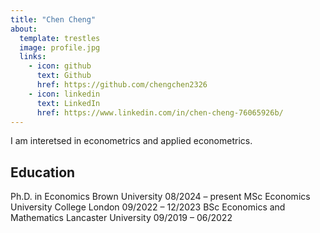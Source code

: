 ```yaml
---
title: "Chen Cheng"
about:
  template: trestles
  image: profile.jpg
  links:
    - icon: github
      text: Github
      href: https://github.com/chengchen2326
    - icon: linkedin
      text: LinkedIn
      href: https://www.linkedin.com/in/chen-cheng-76065926b/
---
```


I am interetsed in econometrics and applied econometrics.

## Education

Ph.D. in Economics   Brown University     08/2024 – present
MSc Economics      University College London     09/2022 – 12/2023
BSc Economics and Mathematics   Lancaster University    09/2019 – 06/2022





